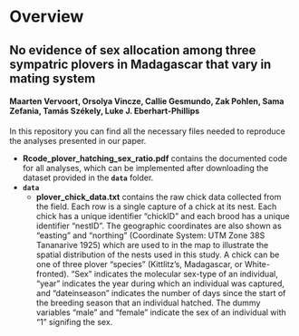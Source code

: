 # Overview
## No evidence of sex allocation among three sympatric plovers in Madagascar that vary in mating system
#### Maarten Vervoort, Orsolya Vincze, Callie Gesmundo, Zak Pohlen, Sama Zefania, Tamás Székely, Luke J. Eberhart-Phillips

In this repository you can find all the necessary files needed to reproduce the analyses presented in our paper.

* **Rcode_plover_hatching_sex_ratio.pdf** contains the documented code for all analyses, which can be implemented after downloading the dataset provided in the **`data`** folder.
* **`data`**
    + **plover_chick_data.txt** contains the raw chick data collected from the field. Each row is a single capture of a chick at its nest.  Each chick has a unique identifier "chickID" and each brood has a unique identifier "nestID". The geographic coordinates are also shown as "easting" and "northing" (Coordinate System: UTM Zone 38S Tananarive 1925) which are used to in the map to illustrate the spatial distribution of the nests used in this study. A chick can be one of three plover "species" (Kittlitz's, Madagascar, or White-fronted). "Sex" indicates the molecular sex-type of an individual, "year" indicates the year during which an individual was captured, and "dateinseason" indicates the number of days since the start of the breeding season that an individual hatched. The dummy variables "male" and "female" indicate the sex of an individual with "1" signifing the sex.